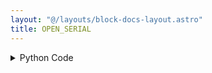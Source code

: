 ```yaml
---
layout: "@/layouts/block-docs-layout.astro"
title: OPEN_SERIAL
---
```



<PythonDocsDisplay docstring={docstring} />

<details>
<summary>Python Code</summary>
```python
import json
import serial
from flojoy import SerialDevice, flojoy, TextBlob
from flojoy.connection_manager import DeviceConnectionManager


@flojoy(deps={"pyserial": "3.5"})
def OPEN_SERIAL(device: SerialDevice, baudrate: int = 9600) -> TextBlob:
    """The OPEN_SERIAL node opens a serial connection through your computer's USB or RS-232 port.

    Parameters
    ----------
    device: Serial
        The connected serial device.

    Returns
    -------
    TextBlob
    """

    ser = serial.Serial(
        port=device.get_port(),
        baudrate=baudrate,
        bytesize=serial.EIGHTBITS,
        parity=serial.PARITY_NONE,
        stopbits=serial.STOPBITS_ONE,
        timeout=1,
    )

    DeviceConnectionManager.register_connection(device, ser)

    return TextBlob(text_blob=json.dumps(ser.get_settings()))

```
[Find this Flojoy Block on GitHub](https://github.com/flojoy-ai/blocks/blob/main/blocks/IO/PROTOCOLS/SERIAL/OPEN_SERIAL/OPEN_SERIAL.py)
</details>

## Example

<GetHelpWidget />

<AppDisplay app={app} blockName="OPEN_SERIAL" client:visible />

This app opens a serial connection with the `OPEN_SERIAL` node, then queries the identity of the device with the `IDN` node.

